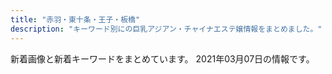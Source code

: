 ```yaml
---
title: "赤羽・東十条・王子・板橋"
description: "キーワード別にの巨乳アジアン・チャイナエステ嬢情報をまとめました。"
---
```


新着画像と新着キーワードをまとめています。
2021年03月07日の情報です。

<DmmAffiliateIns />
<KeywordTable
  shops={
    [
    {
        "url": "http://www.cocosia.work/",
        "img_links": [
            "http://www.cocosia.work/staff/hina.jpg",
            "http://www.cocosia.work/staff/mao.jpg",
            "http://www.cocosia.work/staff/riya.jpg",
            "http://www.cocosia.work/staff/hina1.jpg",
            "http://www.cocosia.work/staff/yuyu1.jpg",
            "http://www.cocosia.work/img/bn_howto.jpg",
            "http://www.cocosia.work/img/concept_sp.jpg",
            "http://www.cocosia.work/staff/mika.jpg",
            "http://www.cocosia.work/img/concept.jpg",
            "http://www.cocosia.work/img/int2_sp.jpg",
            "http://www.cocosia.work/img/bn_contact_sp.jpg",
            "http://www.cocosia.work/staff/yuyu.jpg",
            "http://www.cocosia.work/img/int3.jpg",
            "http://www.cocosia.work/img/i_tel.png",
            "http://www.cocosia.work/staff/mika1.jpg",
            "http://www.cocosia.work/staff/rea.jpg",
            "http://www.cocosia.work/img/bn_contact.jpg",
            "http://www.cocosia.work/staff/rea1.jpg",
            "http://www.cocosia.work/img/int2.jpg",
            "http://www.cocosia.work/staff/mao1.jpg",
            "http://www.cocosia.work/img/bn_howto_sp.jpg",
            "http://www.cocosia.work/img/int1.jpg",
            "http://www.cocosia.work/img/int3_sp.jpg",
            "http://www.cocosia.work/img/int1_sp.jpg",
            "http://www.cocosia.work/img/header_info.png",
            "http://www.cocosia.work/staff/riya1.jpg"
        ],
        "station": "JR\u8d64\u7fbd\u99c5\u897f\u53e3",
        "name": "Cocosia \uff5e\u30b3\u30b3\u30b7\u30a2\uff5e",
        "keywords": {
            "86": 8,
            "C": 15,
            "D": 10,
            "E": 6,
            "85": 2,
            "87": 6
        }
    },
    {
        "img_links": [
            "http://www.l-yuri.work/images/int2.png",
            "http://www.l-yuri.work/images/3.png",
            "http://www.l-yuri.work/img/emi1.jpg",
            "http://www.l-yuri.work/staff/rina.jpg",
            "http://www.l-yuri.work/images/mobile.jpg",
            "http://www.l-yuri.work/images/head.jpg",
            "http://www.l-yuri.work/images/s1.png",
            "http://www.l-yuri.work/img/rina1.jpg",
            "http://www.l-yuri.work/img/yuki1.jpg",
            "http://www.l-yuri.work/images/int1.png",
            "http://www.l-yuri.work/images/news.png",
            "http://www.l-yuri.work/images/2.png",
            "http://www.l-yuri.work/staff/emi.jpg",
            "http://www.l-yuri.work/staff/yuki.jpg",
            "http://www.l-yuri.work/images/tg.jpg",
            "http://www.l-yuri.work/img/aki1.jpg",
            "http://www.l-yuri.work/images/tel.jpg",
            "http://www.l-yuri.work/images/1.png",
            "http://www.l-yuri.work/images/staff_t.jpg",
            "http://www.l-yuri.work/images/interior_t.jpg",
            "http://www.l-yuri.work/images/sys.png",
            "http://www.l-yuri.work/staff/aki.jpg",
            "http://www.l-yuri.work/images/4.png",
            "http://www.l-yuri.work/images/h_line.jpg"
        ],
        "url": "http://www.l-yuri.work/",
        "name": "\u767e\u5408",
        "keywords": {},
        "station": "\u84ee\u6839\u99c5\u6771\u53e3"
    },
    {
        "station": "JR\u8d64\u7fbd\u99c5\u5357\u53e3",
        "name": "Last Paradise \uff5e\u30e9\u30b9\u30c8\u30d1\u30e9\u30c0\u30a4\u30b9\uff5e",
        "keywords": {
            "90": 2,
            "84": 4,
            "86": 4,
            "85": 9
        },
        "url": "http://lastpara.net/",
        "img_links": [
            "http://lastpara.net/image/cast/cast_287_1_s.jpg",
            "http://lastpara.net/image/cast/cast_265_1_s.jpg",
            "http://lastpara.net/image/cast/cast_259_1_s.jpg",
            "http://lastpara.net/image/cast/cast_263_1_s.jpg",
            "http://lastpara.net/image/cast/cast_263_1_l.jpg",
            "http://lastpara.net/image/cast/cast_256_1_l.jpg",
            "http://lastpara.net/image/cast/cast_256_1_s.jpg",
            "http://lastpara.net/image/cast/cast_265_1_l.jpg",
            "http://lastpara.net/image/cast/cast_259_1_l.jpg",
            "http://lastpara.net/image/cast/cast_287_1_l.jpg",
            "http://lastpara.net/image/cast/cast_261_1_l.jpg",
            "http://lastpara.net/img/recuit.png",
            "http://lastpara.net/image/cast/cast_286_1_s.jpg",
            "http://lastpara.net/image/cast/cast_255_1_l.jpg",
            "http://lastpara.net/image/cast/cast_286_1_l.jpg",
            "http://lastpara.net/img/news-ttl.jpg",
            "http://lastpara.net/image/cast/cast_262_1_l.jpg",
            "http://lastpara.net/img/event/camp_top_02.jpg"
        ]
    },
    {
        "keywords": {
            "\u30bb\u30af\u30b7\u30fc": 5
        },
        "name": "\u685c\u306e\u604b",
        "station": "JR\u738b\u5b50\u99c5\u5317\u53e3",
        "url": "http://www.crossu.xyz/",
        "img_links": [
            "http://www.crossu.xyz/templets/default/picture/staff_t.jpg",
            "http://www.crossu.xyz/uploads/180620/1-1P62010193X63.jpg",
            "http://www.crossu.xyz/templets/default/picture/head.jpg",
            "http://www.crossu.xyz/uploads/191129/1-19112914393CK.jpg",
            "http://www.crossu.xyz/templets/default/picture/interior_t.jpg",
            "http://www.crossu.xyz/uploads/180620/1-1P62010154K00.png",
            "http://www.crossu.xyz/uploads/180621/1-1P621101232H4.jpg",
            "http://www.crossu.xyz/uploads/190924/1-1Z9241056212J.jpg",
            "http://www.crossu.xyz/uploads/200528/1-20052Q52142229.jpg",
            "http://www.crossu.xyz/uploads/191119/1-19111915043V27.jpg",
            "http://www.crossu.xyz/uploads/181211/1-1Q2111433162D.jpg",
            "http://www.crossu.xyz/templets/default/picture/rec1.png",
            "http://www.crossu.xyz/uploads/allimg/180620/1-1P6201013133b.jpg",
            "http://www.crossu.xyz/templets/default/picture/news.jpg"
        ]
    },
    {
        "keywords": {
            "D": 2,
            "86": 2
        },
        "url": "http://shanshan-esthe.com/",
        "name": "\u9999\u9999",
        "station": "JR\u6771\u5341\u6761\u99c5\u5317\u53e3",
        "img_links": [
            "http://shanshan-esthe.com/img/sta14.jpg",
            "http://shanshan-esthe.com/img/no.png",
            "http://shanshan-esthe.com/img/st16.jpg",
            "http://shanshan-esthe.com/img/st14.jpg",
            "http://shanshan-esthe.com/img/sta0.jpg"
        ]
    },
    {
        "url": "http://tenpo5.iest.info/",
        "name": "\u3084\u3059\u3089\u304e",
        "keywords": {},
        "station": "JR\u738b\u5b50\u99c5\u5317\u53e3",
        "img_links": []
    },
    {
        "station": "JR\u8d64\u7fbd\u99c5\u6771\u53e3",
        "name": "\u83ef\u8276",
        "keywords": {
            "88": 2,
            "85": 12,
            "86": 2,
            "E": 3,
            "87": 1,
            "C": 17,
            "D": 5,
            "84": 1
        },
        "url": "http://ka-en.work/",
        "img_links": [
            "http://ka-en.work/img/st6.jpg",
            "http://ka-en.work/img/botton.jpg",
            "http://ka-en.work/img/mo.png",
            "http://ka-en.work/sp/img/tel.jpg",
            "http://ka-en.work/sp/img/st7.jpg",
            "http://ka-en.work/img/s3.jpg",
            "http://ka-en.work/img/s2.jpg",
            "http://ka-en.work/img/st9.jpg",
            "http://ka-en.work/sp/img/t-t.jpg",
            "http://ka-en.work/sp/img/add.jpg",
            "http://ka-en.work/img/botton3.jpg",
            "http://ka-en.work/img/acc5.jpg",
            "http://ka-en.work/sp/img/acc5.jpg",
            "http://ka-en.work/sp/img/kanban.jpg",
            "http://ka-en.work/img/st2.jpg",
            "http://ka-en.work/sp/img/st4.jpg",
            "http://ka-en.work/img/botton4.jpg",
            "http://ka-en.work/img/s9.jpg",
            "http://ka-en.work/sp/img/st3.jpg",
            "http://ka-en.work/sp/img/t-s.jpg",
            "http://ka-en.work/sp/img/acc3.jpg",
            "http://ka-en.work/sp/img/st9.jpg",
            "http://ka-en.work/sp/img/botton.jpg",
            "http://ka-en.work/img/st3.jpg",
            "http://ka-en.work/sp/img/pc.jpg",
            "http://ka-en.work/img/s10.jpg",
            "http://ka-en.work/img/fla-1.jpg",
            "http://ka-en.work/img/botton2.jpg",
            "http://ka-en.work/img/head.jpg",
            "http://ka-en.work/sp/img/st10.jpg",
            "http://ka-en.work/sp/img/st2.jpg",
            "http://ka-en.work/sp/img/time.jpg",
            "http://ka-en.work/sp/img/t-a.jpg",
            "http://ka-en.work/sp/img/st6.jpg",
            "http://ka-en.work/img/st4.jpg",
            "http://ka-en.work/img/acc1.jpg",
            "http://ka-en.work/img/botton5.jpg",
            "http://ka-en.work/img/s7.jpg",
            "http://ka-en.work/sp/img/pic.jpg",
            "http://ka-en.work/sp/img/t-o.jpg",
            "http://ka-en.work/img/fla-2.jpg",
            "http://ka-en.work/sp/img/st1.jpg",
            "http://ka-en.work/img/acc4.jpg",
            "http://ka-en.work/sp/img/cam.jpg",
            "http://ka-en.work/img/s6.jpg",
            "http://ka-en.work/img/st7.jpg",
            "http://ka-en.work/sp/img/st8.jpg",
            "http://ka-en.work/img/botton6.jpg",
            "http://ka-en.work/img/st8.jpg",
            "http://ka-en.work/sp/img/acc1.jpg",
            "http://ka-en.work/sp/img/acc4.jpg",
            "http://ka-en.work/img/acc2.jpg",
            "http://ka-en.work/img/kanban.jpg",
            "http://ka-en.work/img/st10.jpg",
            "http://ka-en.work/img/acc3.jpg",
            "http://ka-en.work/sp/img/t-r.jpg",
            "http://ka-en.work/sp/img/p-6.jpg",
            "http://ka-en.work/sp/img/tit.jpg",
            "http://ka-en.work/sp/img/p-10.jpg",
            "http://ka-en.work/img/foot.jpg",
            "http://ka-en.work/sp/img/acc2.jpg",
            "http://ka-en.work/img/fla-3.jpg",
            "http://ka-en.work/img/st1.jpg",
            "http://ka-en.work/sp/img/p-9.jpg",
            "http://ka-en.work/sp/img/info.jpg",
            "http://ka-en.work/img/s4.jpg",
            "http://ka-en.work/sp/img/sys.jpg"
        ]
    },
    {
        "name": "\u30c0\u30fc\u30ea\u30f3",
        "url": "http://angel-aroma.net/",
        "img_links": [
            "http://angel-aroma.net/img/qr.jpg",
            "http://angel-aroma.net/img/top.jpg",
            "http://angel-aroma.net/img/sta1.jpg",
            "http://angel-aroma.net/img/m3.jpg",
            "http://angel-aroma.net/img/stafft.jpg",
            "http://angel-aroma.net/img/m1.jpg",
            "http://angel-aroma.net/img/sta2.jpg",
            "http://angel-aroma.net/img/m6.jpg",
            "http://angel-aroma.net/img/m2.jpg",
            "http://angel-aroma.net/img/m10.jpg",
            "http://angel-aroma.net/img/sta6.jpg",
            "http://angel-aroma.net/img/m30.jpg",
            "http://angel-aroma.net/img/m20.jpg",
            "http://angel-aroma.net/img/m5.jpg",
            "http://angel-aroma.net/img/no.png",
            "http://angel-aroma.net/img/sta3.jpg",
            "http://angel-aroma.net/img/m4.jpg",
            "http://angel-aroma.net/img/sta5.jpg"
        ],
        "station": "JR\u8d64\u7fbd\u99c5\u6771\u53e3",
        "keywords": {
            "82": 2,
            "87": 2,
            "86": 4,
            "84": 2
        }
    },
    {
        "keywords": {
            "86": 2,
            "85": 1,
            "E": 2,
            "84": 1,
            "C": 1,
            "87": 1,
            "D": 3,
            "89": 1
        },
        "name": "\u30a2\u30a4\u30ea\u30b9",
        "url": "http://www.e-baby.work/",
        "img_links": [
            "http://www.e-baby.work/img/all/loader.png",
            "http://www.e-baby.work/img/all/icon2.png",
            "http://www.e-baby.work/staff/karen1.jpg",
            "http://www.e-baby.work/staff/yuka1.jpg",
            "http://www.e-baby.work/staff/rina1.jpg",
            "http://www.e-baby.work/staff/maya1.jpg",
            "http://www.e-baby.work/staff/kumic.jpg",
            "http://www.e-baby.work/staff/kumi1.jpg",
            "http://www.e-baby.work/staff/haru1.jpg"
        ],
        "station": "JR\u8d64\u7fbd\u99c5\u6771\u53e3"
    },
    {
        "keywords": {},
        "img_links": [
            "http://www.roserelaxation.info/upload/201801/thumb/1517150493.jpg",
            "http://www.roserelaxation.info/upload/201801/thumb_dis/1517150493.jpg",
            "http://www.roserelaxation.info/upload/202008/1598846272.jpg",
            "http://www.roserelaxation.info/upload/202007/thumb_dis/1594636355.jpg",
            "http://www.roserelaxation.info/upload/images/20171214_032900.jpg",
            "http://www.roserelaxation.info/upload/images/20171206_132919.jpg",
            "http://www.roserelaxation.info/upload/202007/thumb_dis/1594636246.jpg",
            "http://www.roserelaxation.info/upload/201707/1499300573.jpg",
            "http://www.roserelaxation.info/upload/202007/thumb/1594636246.jpg",
            "http://www.roserelaxation.info/upload/201712/thumb/1512155748.jpg",
            "http://www.roserelaxation.info/upload/201808/thumb_dis/1535596152.jpg",
            "http://www.roserelaxation.info/upload/images/20170706_091357.jpg",
            "http://www.roserelaxation.info/upload/201708/thumb_dis/1502280972.jpg",
            "http://www.roserelaxation.info/upload/201708/1502280972.jpg",
            "http://www.roserelaxation.info/upload/202007/1594636246.jpg",
            "http://www.roserelaxation.info/upload/201807/thumb_dis/1531197286.jpg",
            "http://www.roserelaxation.info/upload/201807/1531195547.jpg",
            "http://www.roserelaxation.info/upload/202007/thumb_dis/1594636684.jpg",
            "http://www.roserelaxation.info/upload/images/20171206_133002.jpg",
            "http://www.roserelaxation.info/upload/201807/thumb/1531195547.jpg",
            "http://www.roserelaxation.info/upload/201807/1531195952.jpg",
            "http://www.roserelaxation.info/upload/201801/1517150493.jpg",
            "http://www.roserelaxation.info/upload/201807/thumb_dis/1531195952.jpg",
            "http://www.roserelaxation.info/upload/202007/thumb/1594636355.jpg",
            "http://www.roserelaxation.info/upload/images/20170613_104732.jpg",
            "http://www.roserelaxation.info/upload/202007/1594636355.jpg",
            "http://www.roserelaxation.info/upload/images/20171206_132823.jpg",
            "http://www.roserelaxation.info/upload/201712/thumb_dis/1512155748.jpg",
            "http://www.roserelaxation.info/upload/201807/1531197286.jpg",
            "http://www.roserelaxation.info/upload/202007/1594636684.jpg",
            "http://www.roserelaxation.info/upload/201807/thumb/1531195952.jpg",
            "http://www.roserelaxation.info/upload/images/20170525_102731.jpg",
            "http://www.roserelaxation.info/upload/images/20171206_132851.jpg",
            "http://www.roserelaxation.info/upload/201712/1512155748.jpg",
            "http://www.roserelaxation.info/upload/201807/thumb_dis/1531195547.jpg",
            "http://www.roserelaxation.info/upload/202007/thumb_dis/1594636322.jpg",
            "http://www.roserelaxation.info/upload/202007/thumb/1594636684.jpg"
        ],
        "station": "JR\u8d64\u7fbd\u99c5\u5357\u53e3",
        "url": "http://www.roserelaxation.info/",
        "name": "Only one \uff5e\u30aa\u30f3\u30ea\u30fc\u30ef\u30f3\uff5e"
    },
    {
        "url": "http://esthe-japan.work/flower/",
        "station": "JR\u8d64\u7fbd\u99c5\u5357\u6539\u672d\u53e3(\u6771)",
        "keywords": {
            "88": 3,
            "89": 3,
            "\u30bb\u30af\u30b7\u30fc": 6,
            "87": 3,
            "98": 1
        },
        "name": "FLOWER",
        "img_links": [
            "http://esthe-japan.work/flower/upload/202004/1588153474.png"
        ]
    },
    {
        "url": "http://e-yuri.work/",
        "img_links": [
            "http://e-yuri.work/images/3.jpg",
            "http://e-yuri.work/images/interior_t.jpg",
            "http://e-yuri.work/images/1.jpg",
            "http://e-yuri.work/images/int1.jpg",
            "http://e-yuri.work/images/ac1.jpg",
            "http://e-yuri.work/img/yuyu1.jpg",
            "http://e-yuri.work/images/sys.jpg",
            "http://e-yuri.work/img/ayumi1.jpg",
            "http://e-yuri.work/img/karina1.jpg",
            "http://e-yuri.work/images/2.jpg",
            "http://e-yuri.work/images/int2.jpg",
            "http://e-yuri.work/staff/yuyu.jpg",
            "http://e-yuri.work/images/s1.png",
            "http://e-yuri.work/images/rec2.jpg",
            "http://e-yuri.work/images/staff_t.jpg",
            "http://e-yuri.work/images/rec1.jpg",
            "http://e-yuri.work/staff/karina.jpg",
            "http://e-yuri.work/images/head.jpg",
            "http://e-yuri.work/images/news.jpg",
            "http://e-yuri.work/staff/ayumi.jpg",
            "http://e-yuri.work/images/tg.jpg"
        ],
        "name": "\u5f69\u8679",
        "keywords": {},
        "station": "\u5c3e\u4e45\u99c5"
    },
    {
        "station": "JR\u8d64\u7fbd\u99c5\u5357\u53e3",
        "name": "Flower",
        "keywords": {},
        "url": "http://flower.este88.com/",
        "img_links": [
            "http://flower.este88.com/i/images/access7.jpg",
            "http://flower.este88.com/gals/haruka1.jpg",
            "http://flower.este88.com/i/images/access6.jpg",
            "http://flower.este88.com/images/img1.jpg",
            "http://flower.este88.com/gals/erika1.jpg",
            "http://flower.este88.com/images/dot.png",
            "http://flower.este88.com/gals/emi1.jpg",
            "http://flower.este88.com/i/images/access1.jpg",
            "http://flower.este88.com/images/m05.jpg",
            "http://flower.este88.com/images/m01.jpg",
            "http://flower.este88.com/gals/moe1.jpg",
            "http://flower.este88.com/gals/yuuna1.jpg",
            "http://flower.este88.com/images/kp01.jpg",
            "http://flower.este88.com/i/images/access5.jpg",
            "http://flower.este88.com/gals/riri1.jpg",
            "http://flower.este88.com/images/m04.jpg",
            "http://flower.este88.com/i/images/access3.jpg",
            "http://flower.este88.com/images/m03.jpg",
            "http://flower.este88.com/i/images/access2.jpg",
            "http://flower.este88.com/i/images/access4.jpg",
            "http://flower.este88.com/images/m02.jpg"
        ]
    },
    {
        "station": "JR\u8d64\u7fbd\u99c5\u5357\u53e3",
        "keywords": {
            "D": 5,
            "87": 4,
            "86": 1
        },
        "name": "Darling \uff5e\u30c0\u30fc\u30ea\u30f3\uff5e",
        "img_links": [
            "http://www.darling.esjp.info/img/nav-004.png",
            "http://www.darling.esjp.info/files/001.jpg",
            "http://www.darling.esjp.info/img/nav-001.png",
            "http://www.darling.esjp.info/img/stb.jpg",
            "http://www.darling.esjp.info/files/002.jpg",
            "http://www.darling.esjp.info/img/nav-002.png",
            "http://www.darling.esjp.info/files/007.jpg",
            "http://www.darling.esjp.info/img/nav-003.png",
            "http://www.darling.esjp.info/files/008.jpg",
            "http://www.darling.esjp.info/img/nav-006.png",
            "http://www.darling.esjp.info/files/003.jpg",
            "http://www.darling.esjp.info/img/tel.png",
            "http://www.darling.esjp.info/img/stt.jpg",
            "http://www.darling.esjp.info/img/top01.png",
            "http://www.darling.esjp.info/img/nav-005.png"
        ],
        "url": "http://www.darling.esjp.info/"
    },
    {
        "img_links": [
            "https://higashijujo-mensesthe.com/images/clear.png",
            "https://higashijujo-mensesthe.com/menu/gallery.png",
            "https://higashijujo-mensesthe.com/staff/runa-l1.jpg",
            "https://higashijujo-mensesthe.com/staff/kimi-s1.jpg",
            "https://higashijujo-mensesthe.com/2019/08/22/runa-s1.jpg",
            "https://higashijujo-mensesthe.com/staff/kimi-l1.jpg",
            "https://higashijujo-mensesthe.com/staff/kimi-l2.jpg",
            "https://higashijujo-mensesthe.com/images/header3.png",
            "https://higashijujo-mensesthe.com/staff/lime-s1.jpg",
            "https://higashijujo-mensesthe.com/menu/info.png",
            "https://higashijujo-mensesthe.com/staff/rika-l1.jpg",
            "https://higashijujo-mensesthe.com/icon/facebook.png",
            "https://higashijujo-mensesthe.com/images/footer-l.png",
            "https://higashijujo-mensesthe.com/button/blog.png",
            "https://higashijujo-mensesthe.com/room/esthe2.jpg",
            "https://higashijujo-mensesthe.com/images/main-sp.jpg",
            "https://higashijujo-mensesthe.com/staff/kimi-s2.jpg",
            "https://higashijujo-mensesthe.com/2019/10/21/rika-s1.jpg",
            "https://higashijujo-mensesthe.com/images/camp.jpg",
            "https://higashijujo-mensesthe.com/staff/satomi-l1.jpg",
            "https://higashijujo-mensesthe.com/icon/twitter.png",
            "https://higashijujo-mensesthe.com/staff/runa-s1.jpg",
            "https://higashijujo-mensesthe.com/2019/08/23/satomi-s1.jpg",
            "https://higashijujo-mensesthe.com/room/room-l3.jpg",
            "https://higashijujo-mensesthe.com/menu/friend.png",
            "https://higashijujo-mensesthe.com/icon/yelp.png",
            "https://higashijujo-mensesthe.com/room/esthe3.jpg",
            "https://higashijujo-mensesthe.com/button/staff.png",
            "https://higashijujo-mensesthe.com/staff/lime-l1.jpg",
            "https://higashijujo-mensesthe.com/room/room-l1.jpg",
            "https://higashijujo-mensesthe.com/room/room-l4.jpg",
            "https://higashijujo-mensesthe.com/images/footer-r.png",
            "https://higashijujo-mensesthe.com/menu/blog.png",
            "https://higashijujo-mensesthe.com/icon/line.png",
            "https://higashijujo-mensesthe.com/staff/rika-s1.jpg",
            "https://higashijujo-mensesthe.com/staff/satomi-s1.jpg",
            "https://higashijujo-mensesthe.com/2019/08/10/kimi-s1.jpg",
            "https://higashijujo-mensesthe.com/2020/02/29/lime-s1.jpg",
            "https://higashijujo-mensesthe.com/images/qrcode.png",
            "https://higashijujo-mensesthe.com/images/flower.png",
            "https://higashijujo-mensesthe.com/menu/home.png",
            "https://higashijujo-mensesthe.com/room/room-l2.jpg",
            "https://higashijujo-mensesthe.com/button/home.png",
            "https://higashijujo-mensesthe.com/room/esthe1.jpg",
            "https://higashijujo-mensesthe.com/images/main1.jpg"
        ],
        "station": "JR\u6771\u5341\u6761\u99c5\u5317\u53e3",
        "name": "Love Sea",
        "url": "https://higashijujo-mensesthe.com/",
        "keywords": {}
    },
    {
        "station": "\u8d64\u7fbd\u5ca9\u6df5\u99c52\u756a\u51fa\u53e3",
        "url": "http://www.goodtime.iesjp.com/",
        "name": "GOOD TIME",
        "keywords": {
            "C": 2,
            "87": 6,
            "D": 6,
            "83": 2
        },
        "img_links": [
            "http://www.goodtime.iesjp.com/photo_news/upimg/39901600bd6533312b_0.jpg",
            "http://www.goodtime.iesjp.com/images/m-top-right02.jpg",
            "http://www.goodtime.iesjp.com/images/call.png",
            "http://www.goodtime.iesjp.com/images/m-head.jpg",
            "http://www.goodtime.iesjp.com/images/m-top-right01.jpg",
            "http://www.goodtime.iesjp.com/files/005.jpg",
            "http://www.goodtime.iesjp.com/images/top-left01.jpg",
            "http://www.goodtime.iesjp.com/photo_news/upimg/43415603819cc9fd0d_1.jpg",
            "http://www.goodtime.iesjp.com/images/m-right.jpg",
            "http://www.goodtime.iesjp.com/files/004.jpg",
            "http://www.goodtime.iesjp.com/images/m-top03.jpg",
            "http://www.goodtime.iesjp.com/images/m-left.jpg",
            "http://www.goodtime.iesjp.com/files/003.jpg",
            "http://www.goodtime.iesjp.com/images/m-top02.jpg",
            "http://www.goodtime.iesjp.com/images/m-top-right03.jpg",
            "http://www.goodtime.iesjp.com/images/m-top-right04.jpg",
            "http://www.goodtime.iesjp.com/photo_news/upimg/20911603de0e3ad912_0.jpg",
            "http://www.goodtime.iesjp.com/images/m-yejiao.jpg",
            "http://www.goodtime.iesjp.com/photo_news/upimg/529386029caabbb08f_0.jpg",
            "http://www.goodtime.iesjp.com/files/002.jpg"
        ]
    },
    {
        "url": "http://oji.pink/",
        "keywords": {
            "C": 15
        },
        "station": "JR\u738b\u5b50\u99c5\u5317\u53e3",
        "img_links": [
            "http://oji.pink/images/g5.jpg",
            "http://oji.pink/images/g0.jpg",
            "http://oji.pink/images/mobile.jpg",
            "http://oji.pink/images/top.jpg",
            "http://oji.pink/images/r1.jpg",
            "http://oji.pink/images/zi_link.png",
            "http://oji.pink/images/yuki.jpg",
            "http://oji.pink/images/3.png",
            "http://oji.pink/images/aki.jpg",
            "http://oji.pink/images/r4.jpg",
            "http://oji.pink/images/r3.jpg",
            "http://oji.pink/images/zi_staff.png",
            "http://oji.pink/images/new1.jpg",
            "http://oji.pink/images/g1.jpg",
            "http://oji.pink/images/r2.jpg",
            "http://oji.pink/images/g2.jpg",
            "http://oji.pink/images/g7.jpg",
            "http://oji.pink/images/1.png"
        ],
        "name": "\u7f8e\u5065"
    },
    {
        "station": "JR\u8d64\u7fbd\u99c5\u5357\u53e3",
        "name": "\u53f0\u6e7e\u30a2\u30ed\u30de",
        "img_links": [
            "http://esthe-taiwanaroma.com/img/emi001.jpg",
            "http://esthe-taiwanaroma.com/img/ami.jpg",
            "http://esthe-taiwanaroma.com/img/tel_img.png",
            "http://esthe-taiwanaroma.com/img/mami.jpg",
            "http://esthe-taiwanaroma.com/img/mask03.jpg",
            "http://esthe-taiwanaroma.com/img/corona-3.jpg",
            "http://esthe-taiwanaroma.com/img/corona-5.jpg",
            "http://esthe-taiwanaroma.com/img/miki.jpg",
            "http://esthe-taiwanaroma.com/img/anna.png",
            "http://esthe-taiwanaroma.com/img/mask01.jpg",
            "http://esthe-taiwanaroma.com/img/photo_01.jpg",
            "http://esthe-taiwanaroma.com/img/yuki.jpg",
            "http://esthe-taiwanaroma.com/img/sara2.jpg",
            "http://esthe-taiwanaroma.com/img/mask05.jpg",
            "http://esthe-taiwanaroma.com/img/sara002.jpg",
            "http://esthe-taiwanaroma.com/img/head_img.png",
            "http://esthe-taiwanaroma.com/img/corona-2.jpg",
            "http://esthe-taiwanaroma.com/img/reina3.jpg",
            "http://esthe-taiwanaroma.com/img/topbg02.jpg",
            "http://esthe-taiwanaroma.com/img/kaori2.jpg",
            "http://esthe-taiwanaroma.com/img/corona-4.jpg",
            "http://esthe-taiwanaroma.com/img/mami03.png",
            "http://esthe-taiwanaroma.com/img/mask04.jpg",
            "http://esthe-taiwanaroma.com/img/hina.jpg",
            "http://esthe-taiwanaroma.com/img/mask02.jpg",
            "http://esthe-taiwanaroma.com/img/pagetop.png"
        ],
        "keywords": {},
        "url": "http://esthe-taiwanaroma.com/"
    },
    {
        "keywords": {},
        "station": "JR\u8d64\u7fbd\u99c5",
        "name": "Kiss you",
        "img_links": [
            "http://kissyourelax.xyz/uploads/200929/1-200929125H1111.jpg",
            "http://kissyourelax.xyz/uploads/190422/1-1Z422144244F3.jpg",
            "http://kissyourelax.xyz/uploads/190712/1-1ZG2111A3147.jpg",
            "http://kissyourelax.xyz/uploads/190426/1-1Z4261G1591I.jpg",
            "http://kissyourelax.xyz/uploads/190514/1-1Z5140R044351.jpg",
            "http://kissyourelax.xyz/uploads/190422/1-1Z422143352a6.jpg",
            "http://kissyourelax.xyz/uploads/190712/1-1ZG2111F3448.jpg",
            "http://kissyourelax.xyz/uploads/191213/1-1912131550052E.jpg",
            "http://kissyourelax.xyz/img/botton.jpg",
            "http://kissyourelax.xyz/uploads/190426/1-1Z4261G229208.jpg",
            "http://kissyourelax.xyz/uploads/190802/1-1ZP20P930U4.jpg",
            "http://kissyourelax.xyz/uploads/190802/1-1ZP20P91YN.jpg",
            "http://kissyourelax.xyz/uploads/190920/1-1Z9200Z645220.jpg",
            "http://kissyourelax.xyz/uploads/190422/1-1Z42214343N22.jpg",
            "http://kissyourelax.xyz/uploads/200812/1-200Q212540D24.jpg",
            "http://kissyourelax.xyz/uploads/190514/1-1Z5140R02A31.jpg",
            "http://kissyourelax.xyz/uploads/190625/1-1Z625204313L6.jpg",
            "http://kissyourelax.xyz/uploads/190426/1-1Z4261G221600.jpg",
            "http://kissyourelax.xyz/uploads/200929/1-200929125F62K.jpg",
            "http://kissyourelax.xyz/uploads/200812/1-200Q2125423452.jpg",
            "http://kissyourelax.xyz/img/s0.png",
            "http://kissyourelax.xyz/uploads/191213/1-19121315493M58.jpg",
            "http://kissyourelax.xyz/uploads/191129/1-191129154603T5.jpg",
            "http://kissyourelax.xyz/uploads/190625/1-1Z625203Q3N2.jpg"
        ],
        "url": "http://kissyourelax.xyz/"
    },
    {
        "station": "JR\u5341\u6761\u99c5\u5357\u53e3",
        "img_links": [
            "https://yumego.tyo.cm/images/room3.jpg",
            "https://yumego.tyo.cm/images/tit_twitter.png",
            "https://yumego.tyo.cm/images/room2.jpg",
            "https://yumego.tyo.cm/photos/sites/83/2020/12/2020120802122351.jpg",
            "https://yumego.tyo.cm/photos/sites/83/2020/12/2020120610415351.jpg",
            "https://yumego.tyo.cm/images/room4.jpg",
            "https://yumego.tyo.cm/photos/sites/83/2020/12/2020120108205259.jpg",
            "https://yumego.tyo.cm/images/tit_therapist.png",
            "https://yumego.tyo.cm/images/sp_tit_staff02.png",
            "https://yumego.tyo.cm/photos/sites/83/2020/12/2020120610415227.jpg",
            "https://yumego.tyo.cm/photos/sites/83/2020/12/2020120802122165.jpg",
            "https://yumego.tyo.cm/images/room1.jpg",
            "https://yumego.tyo.cm/photos/sites/83/2020/12/2020120108205393.jpg",
            "https://yumego.tyo.cm/photos/sites/83/2020/12/2020120108205582.jpg",
            "https://yumego.tyo.cm/images/sp_top.jpg",
            "https://yumego.tyo.cm/images/sp_tit_therapist.png",
            "https://yumego.tyo.cm/images/sp_tit_staff01.png",
            "https://yumego.tyo.cm/images/img_tel.png",
            "https://yumego.tyo.cm/photos/sites/83/2021/02/2021020212253138.jpg",
            "https://yumego.tyo.cm/images/tit_staff01.png",
            "https://yumego.tyo.cm/images/tit_new.png",
            "https://yumego.tyo.cm/images/maining.jpg",
            "https://yumego.tyo.cm/photos/sites/83/2020/12/2020120610415197.jpg",
            "https://yumego.tyo.cm/images/tit_staff02.png",
            "https://yumego.tyo.cm/images/sp_tit_new.png",
            "https://yumego.tyo.cm/images/top.jpg",
            "https://yumego.tyo.cm/images/sp_tit_twitter.png",
            "https://yumego.tyo.cm/photos/sites/83/2020/12/2020120610415359.jpg"
        ],
        "url": "https://yumego.tyo.cm/",
        "name": "\u5922\u3054",
        "keywords": {
            "D": 36,
            "86": 18,
            "85": 6,
            "88": 12
        }
    },
    {
        "url": "https://www.sinraku.work/",
        "keywords": {},
        "name": "\u5fc3\u697d",
        "station": "JR\u8d64\u7fbd\u99c5\u6771\u53e3",
        "img_links": [
            "https://www.sinraku.work/images/rec.jpg",
            "https://www.sinraku.work/images/tel.png",
            "https://www.sinraku.work/images/menu/top.png",
            "https://www.sinraku.work/staff/kai.jpg",
            "https://www.sinraku.work/images/news.jpg",
            "https://www.sinraku.work/images/interior_t.jpg",
            "https://www.sinraku.work/img/koko2.jpg",
            "https://www.sinraku.work/img/kai2.jpg",
            "https://www.sinraku.work/staff/koko.jpg",
            "https://www.sinraku.work/images/staff_t.jpg",
            "https://www.sinraku.work/images/tg.png",
            "https://www.sinraku.work/staff/miho.jpg",
            "https://www.sinraku.work/images/int1.jpg",
            "https://www.sinraku.work/images/menu/staff.png",
            "https://www.sinraku.work/staff/rina.jpg",
            "https://www.sinraku.work/img/miho2.jpg",
            "https://www.sinraku.work/img/rina1.jpg",
            "https://www.sinraku.work/images/sys.png",
            "https://www.sinraku.work/img/rina2.jpg",
            "https://www.sinraku.work/images/time.jpg",
            "https://www.sinraku.work/images/menu/interior.png",
            "https://www.sinraku.work/img/miho1.jpg",
            "https://www.sinraku.work/img/koko1.jpg",
            "https://www.sinraku.work/img/kai1.jpg",
            "https://www.sinraku.work/images/int2.png"
        ]
    }
]
}
/>
<DmmAffiliateScript />

